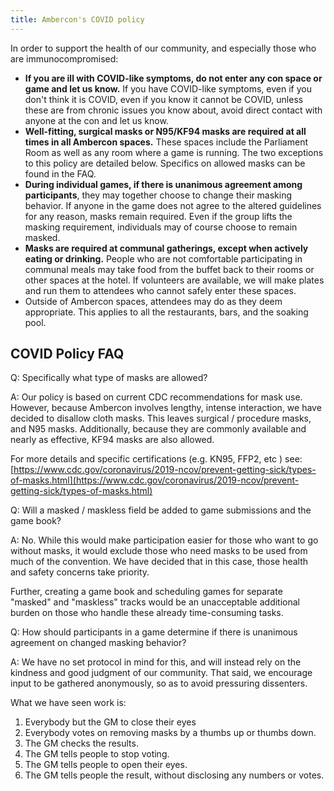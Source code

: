 ```yaml
---
title: Ambercon's COVID policy
---
```


In order to support the health of our community, and especially those who are immunocompromised:

- **If you are ill with COVID-like symptoms, do not enter any con space or game and let us know.** If you have COVID-like symptoms, even if you don't think it is COVID, even if you know it cannot be COVID, unless these are from chronic issues you know about, avoid direct contact with anyone at the con and let us know.
- **Well-fitting, surgical masks or N95/KF94 masks are required at all times in all Ambercon spaces.** These spaces include the Parliament Room as well as any room where a game is running. The two exceptions to this policy are detailed below. Specifics on allowed masks can be found in the FAQ.
- **During individual games, if there is unanimous agreement among participants**, they may together choose to change their masking behavior. If anyone in the game does not agree to the altered guidelines for any reason, masks remain required. Even if the group lifts the masking requirement, individuals may of course choose to remain masked.  
- **Masks are required at communal gatherings, except when actively eating or drinking.** People who are not comfortable participating in communal meals may take food from the buffet back to their rooms or other spaces at the hotel. If volunteers are available, we will make plates and run them to attendees who cannot safely enter these spaces.
- Outside of Ambercon spaces, attendees may do as they deem appropriate. This applies to all the restaurants, bars, and the soaking pool.


## COVID Policy FAQ

Q: Specifically what type of masks are allowed?

A: Our policy is based on current CDC recommendations for mask use. However, because Ambercon involves lengthy, intense interaction, we have decided to disallow cloth masks. This leaves surgical / procedure masks, and N95 masks. Additionally, because they are commonly available and nearly as effective, KF94 masks are also allowed.

For more details and specific certifications (e.g. KN95, FFP2, etc ) see:
[https://www.cdc.gov/coronavirus/2019-ncov/prevent-getting-sick/types-of-masks.html](https://www.cdc.gov/coronavirus/2019-ncov/prevent-getting-sick/types-of-masks.html)

Q: Will a masked / maskless field be added to game submissions and the game book?

A: No. While this would make participation easier for those who want to go without masks, it would exclude those who need masks to be used from much of the convention. We have decided that in this case, those health and safety concerns take priority.

Further, creating a game book and scheduling games for separate "masked" and "maskless" tracks would be an unacceptable additional burden on those who handle these already time-consuming tasks.


Q: How should participants in a game determine if there is unanimous agreement on changed masking behavior?

A: We have no set protocol in mind for this, and will instead rely on the kindness and good judgment of our community. That said, we encourage input to be gathered anonymously, so as to avoid pressuring dissenters.

What we have seen work is:
1. Everybody but the GM to close their eyes
2. Everybody votes on removing masks by a thumbs up or thumbs down.
3. The GM checks the results.
4. The GM tells people to stop voting.
5. The GM tells people to open their eyes.
6. The GM tells people the result, without disclosing any numbers or votes.
